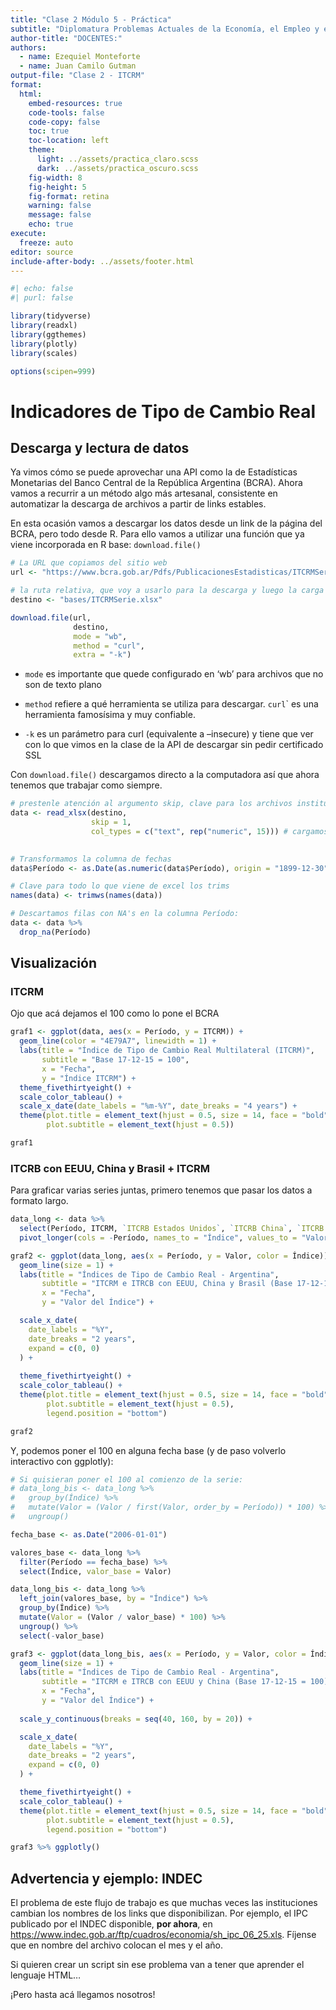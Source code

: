 ```yaml
---
title: "Clase 2 Módulo 5 - Práctica"
subtitle: "Diplomatura Problemas Actuales de la Economía, el Empleo y el Comercio (CEPED FCE - UBA)"
author-title: "DOCENTES:" 
authors:
  - name: Ezequiel Monteforte
  - name: Juan Camilo Gutman
output-file: "Clase 2 - ITCRM" 
format:
  html:
    embed-resources: true
    code-tools: false
    code-copy: false
    toc: true
    toc-location: left
    theme: 
      light: ../assets/practica_claro.scss
      dark: ../assets/practica_oscuro.scss
    fig-width: 8
    fig-height: 5
    fig-format: retina
    warning: false
    message: false
    echo: true
execute:
  freeze: auto
editor: source
include-after-body: ../assets/footer.html
---
```


```r
#| echo: false
#| purl: false

library(tidyverse)
library(readxl)
library(ggthemes)
library(plotly)
library(scales)

options(scipen=999)
```

# Indicadores de Tipo de Cambio Real

## Descarga y lectura de datos

Ya vimos cómo se puede aprovechar una API como la de Estadísticas Monetarias del Banco Central de la República Argentina (BCRA). Ahora vamos a recurrir a un método algo más artesanal, consistente en automatizar la descarga de archivos a partir de links estables.

En esta ocasión vamos a descargar los datos desde un link de la página del BCRA, pero todo desde R. Para ello vamos a utilizar una función que ya viene incorporada en R base: `download.file()`

```r
# La URL que copiamos del sitio web
url <- "https://www.bcra.gob.ar/Pdfs/PublicacionesEstadisticas/ITCRMSerie.xlsx"

# la ruta relativa, que voy a usarlo para la descarga y luego la carga
destino <- "bases/ITCRMSerie.xlsx"

download.file(url,
              destino,
              mode = "wb", 
              method = "curl",
              extra = "-k")
```

-   `mode` es importante que quede configurado en 'wb' para archivos que no son de texto plano

-   `method` refiere a qué herramienta se utiliza para descargar. `curl`\` es una herramienta famosísima y muy confiable.

-   `-k` es un parámetro para curl (equivalente a –insecure) y tiene que ver con lo que vimos en la clase de la API de descargar sin pedir certificado SSL

Con `download.file()` descargamos directo a la computadora así que ahora tenemos que trabajar como siempre.

```r
# prestenle atención al argumento skip, clave para los archivos institucionales de excel
data <- read_xlsx(destino, 
                  skip = 1,
                  col_types = c("text", rep("numeric", 15))) # cargamos la fecha como texto y el resto como numéricas
                  

# Transformamos la columna de fechas
data$Período <- as.Date(as.numeric(data$Período), origin = "1899-12-30")

# Clave para todo lo que viene de excel los trims
names(data) <- trimws(names(data))

# Descartamos filas con NA's en la columna Período:
data <- data %>% 
  drop_na(Período)
```

## Visualización

### ITCRM

Ojo que acá dejamos el 100 como lo pone el BCRA

```r
graf1 <- ggplot(data, aes(x = Período, y = ITCRM)) +
  geom_line(color = "4E79A7", linewidth = 1) +
  labs(title = "Índice de Tipo de Cambio Real Multilateral (ITCRM)",
       subtitle = "Base 17-12-15 = 100",
       x = "Fecha",
       y = "Índice ITCRM") +
  theme_fivethirtyeight() +
  scale_color_tableau() +
  scale_x_date(date_labels = "%m-%Y", date_breaks = "4 years") +
  theme(plot.title = element_text(hjust = 0.5, size = 14, face = "bold"),
        plot.subtitle = element_text(hjust = 0.5))

graf1
```

### ITCRB con EEUU, China y Brasil + ITCRM

Para graficar varias series juntas, primero tenemos que pasar los datos a formato largo.

```r
data_long <- data %>%
  select(Período, ITCRM, `ITCRB Estados Unidos`, `ITCRB China`, `ITCRB Brasil`) %>%
  pivot_longer(cols = -Período, names_to = "Índice", values_to = "Valor")

graf2 <- ggplot(data_long, aes(x = Período, y = Valor, color = Índice)) +
  geom_line(size = 1) +
  labs(title = "Índices de Tipo de Cambio Real - Argentina",
       subtitle = "ITCRM e ITRCB con EEUU, China y Brasil (Base 17-12-15 = 100)",
       x = "Fecha",
       y = "Valor del Índice") +

  scale_x_date(
    date_labels = "%Y", 
    date_breaks = "2 years",
    expand = c(0, 0)
  ) +
  
  theme_fivethirtyeight() +
  scale_color_tableau() +
  theme(plot.title = element_text(hjust = 0.5, size = 14, face = "bold"),
        plot.subtitle = element_text(hjust = 0.5),
        legend.position = "bottom")

graf2
```

Y, podemos poner el 100 en alguna fecha base (y de paso volverlo interactivo con ggplotly):

```r
# Si quisieran poner el 100 al comienzo de la serie:
# data_long_bis <- data_long %>%
#   group_by(Índice) %>% 
#   mutate(Valor = (Valor / first(Valor, order_by = Período)) * 100) %>%
#   ungroup()

fecha_base <- as.Date("2006-01-01")

valores_base <- data_long %>%
  filter(Período == fecha_base) %>%
  select(Índice, valor_base = Valor)

data_long_bis <- data_long %>%
  left_join(valores_base, by = "Índice") %>%
  group_by(Índice) %>%
  mutate(Valor = (Valor / valor_base) * 100) %>%
  ungroup() %>%
  select(-valor_base)

graf3 <- ggplot(data_long_bis, aes(x = Período, y = Valor, color = Índice)) +
  geom_line(size = 1) +
  labs(title = "Índices de Tipo de Cambio Real - Argentina",
       subtitle = "ITCRM e ITRCB con EEUU y China (Base 17-12-15 = 100)",
       x = "Fecha",
       y = "Valor del Índice") +
  
  scale_y_continuous(breaks = seq(40, 160, by = 20)) +

  scale_x_date(
    date_labels = "%Y", 
    date_breaks = "2 years",
    expand = c(0, 0)
  ) +  

  theme_fivethirtyeight() +
  scale_color_tableau() +
  theme(plot.title = element_text(hjust = 0.5, size = 14, face = "bold"),
        plot.subtitle = element_text(hjust = 0.5),
        legend.position = "bottom")

graf3 %>% ggplotly()
```

## Advertencia y ejemplo: INDEC

El problema de este flujo de trabajo es que muchas veces las instituciones cambian los nombres de los links que disponibilizan. Por ejemplo, el IPC publicado por el INDEC disponible, **por ahora**, en <https://www.indec.gob.ar/ftp/cuadros/economia/sh_ipc_06_25.xls>. Fíjense que en nombre del archivo colocan el mes y el año.

Si quieren crear un script sin ese problema van a tener que aprender el lenguaje HTML...

¡Pero hasta acá llegamos nosotros!
